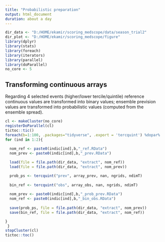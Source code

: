 ---
title: "Probabilistic preparation"
output: html_document
duration: about a day
---

```{r setup, include=FALSE}
dir_data <- "D:/HOME/ekamir/scoring_medscope/data/season_trial2" 
dir_plot <- "D:/HOME/ekamir/scoring_medscope/figure"
library(dplyr)
library(stats)
library(foreach)
library(iterators)
library(parallel)
library(doParallel)
no_core <- 5

```

## Transforming continuous arrays 

Regarding 4 selected events (higher/lower tercile/quintile) reference continuous values are transformed into binary values; ensemble prevision values are transformed into probabilistic values (computed from the ensemble spread). 

```{r}
cl <- makeCluster(no_core)
registerDoParallel(cl)
tictoc::tic()
foreach(b=1:100, .packages="tidyverse", .export = 'tercquint') %dopar%  { # loop on bootstrap samples
for (ind in 1:2){
  
  nom_ref <- paste0(indic[ind],b,"_ref.RData")
  nom_prev <- paste0(indic[ind],b,"_prev.RData")

  load(file = file.path(dir_data, "extract", nom_ref))
  load(file = file.path(dir_data, "extract", nom_prev))

  prob_ps <- tercquint("prev", array_prev, nan, ngrids, ndimT)
  
  bin_ref <- tercquint("obs", array_obs, nan, ngrids, ndimT)
  
  nom_prev <- paste0(indic[ind],b,"_prob_prev.RData")
  nom_ref <- paste0(indic[ind],b,"_bin_obs.RData")
  
  save(prob_ps, file = file.path(dir_data, "extract", nom_prev))
  save(bin_ref, file = file.path(dir_data, "extract", nom_ref))

}
 }
stopCluster(cl)
tictoc::toc()
```

